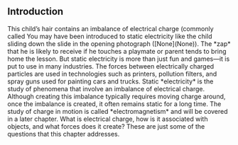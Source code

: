 ## Introduction

<caption>This child’s hair contains an imbalance of electrical charge (commonly called </caption>
You may have been introduced to static electricity like the child sliding down the slide in the opening photograph ([None](None)). The *zap* that he is likely to receive if he touches a playmate or parent tends to bring home the lesson. But static electricity is more than just fun and games—it is put to use in many industries. The forces between electrically charged particles are used in technologies such as printers, pollution filters, and spray guns used for painting cars and trucks. Static *electricity* is the study of phenomena that involve an imbalance of electrical charge. Although creating this imbalance typically requires moving charge around, once the imbalance is created, it often remains static for a long time. The study of charge in motion is called *electromagnetism* and will be covered in a later chapter. What is electrical charge, how is it associated with objects, and what forces does it create? These are just some of the questions that this chapter addresses.

